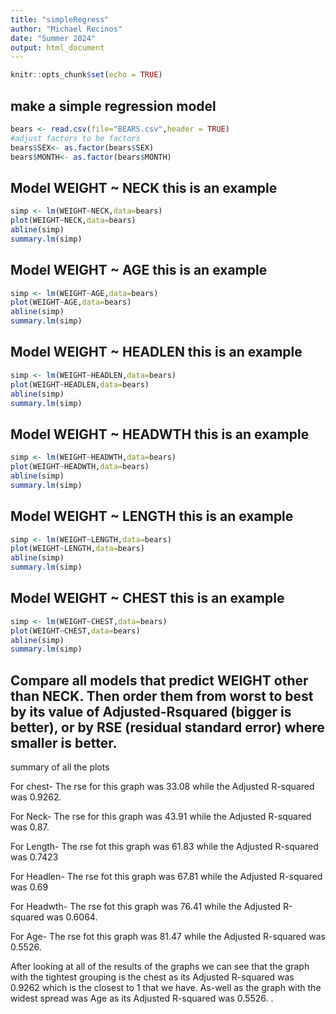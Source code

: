 ```yaml
---
title: "simpleRegress"
author: "Michael Recinos"
date: "Summer 2024"
output: html_document
---
```


```r
knitr::opts_chunk$set(echo = TRUE)
```

## make a simple regression model

```r
bears <- read.csv(file="BEARS.csv",header = TRUE)
#adjust factors to be factors
bears$SEX<- as.factor(bears$SEX)
bears$MONTH<- as.factor(bears$MONTH)
```

## Model WEIGHT ~ NECK  this is an example  

```r
simp <- lm(WEIGHT~NECK,data=bears)
plot(WEIGHT~NECK,data=bears)
abline(simp)
summary.lm(simp)
```

## Model WEIGHT ~ AGE  this is an example 

```r
simp <- lm(WEIGHT~AGE,data=bears)
plot(WEIGHT~AGE,data=bears)
abline(simp)
summary.lm(simp)
```

## Model WEIGHT ~ HEADLEN  this is an example 

```r
simp <- lm(WEIGHT~HEADLEN,data=bears)
plot(WEIGHT~HEADLEN,data=bears)
abline(simp)
summary.lm(simp)
```

## Model WEIGHT ~ HEADWTH  this is an example 

```r
simp <- lm(WEIGHT~HEADWTH,data=bears)
plot(WEIGHT~HEADWTH,data=bears)
abline(simp)
summary.lm(simp)
```

## Model WEIGHT ~ LENGTH  this is an example 

```r
simp <- lm(WEIGHT~LENGTH,data=bears)
plot(WEIGHT~LENGTH,data=bears)
abline(simp)
summary.lm(simp)
```

## Model WEIGHT ~ CHEST  this is an example 

```r
simp <- lm(WEIGHT~CHEST,data=bears)
plot(WEIGHT~CHEST,data=bears)
abline(simp)
summary.lm(simp)
```


## Compare all models that predict WEIGHT other than NECK. Then order them from worst to best by its value of Adjusted-Rsquared (bigger is better), or by RSE (residual standard error) where smaller is better. 


summary of all the plots 

For chest- The rse for this graph was 33.08 while the Adjusted R-squared was 0.9262.

For Neck- The rse for this graph was 43.91 while the Adjusted R-squared was 0.87.

For Length- The rse fot this graph was 61.83 while the Adjusted R-squared was 0.7423

For Headlen- The rse fot this graph was 67.81 while the Adjusted R-squared was 0.69

For Headwth- The rse fot this graph was 76.41 while the Adjusted R-squared was 0.6064.

For Age- The rse fot this graph was 81.47 while the Adjusted R-squared was 0.5526.



After looking at all of the results of the graphs we can see that the graph with the tightest grouping is the chest as its Adjusted R-squared was 0.9262 which is the closest to 1 that we have. As-well as the graph with the widest spread was Age as its Adjusted R-squared was 0.5526. 
.